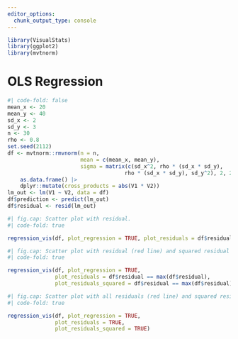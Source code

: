 ```yaml
---
editor_options:
  chunk_output_type: console
---
```


```r
library(VisualStats)
library(ggplot2)
library(mvtnorm)
```

# OLS Regression {#sec-regression}

```r
#| code-fold: false
mean_x <- 20
mean_y <- 40
sd_x <- 2
sd_y <- 3
n <- 30
rho <- 0.8
set.seed(2112)
df <- mvtnorm::rmvnorm(n = n,
					   mean = c(mean_x, mean_y),
					   sigma = matrix(c(sd_x^2, rho * (sd_x * sd_y),
					   				 rho * (sd_x * sd_y), sd_y^2), 2, 2)) |>
	as.data.frame() |>
	dplyr::mutate(cross_products = abs(V1 * V2))
lm_out <- lm(V1 ~ V2, data = df)
df$prediction <- predict(lm_out)
df$residual <- resid(lm_out)
```

```r
#| fig.cap: Scatter plot with residual.
#| code-fold: true

regression_vis(df, plot_regression = TRUE, plot_residuals = df$residual == max(df$residual))
```


```r
#| fig.cap: Scatter plot with residual (red line) and squared residual (green squares).
#| code-fold: true

regression_vis(df, plot_regression = TRUE,
			   plot_residuals = df$residual == max(df$residual),
			   plot_residuals_squared = df$residual == max(df$residual))
```


```r
#| fig.cap: Scatter plot with all residuals (red line) and squared residuals (green squares).
#| code-fold: true

regression_vis(df, plot_regression = TRUE,
			   plot_residuals = TRUE,
			   plot_residuals_squared = TRUE)
```
